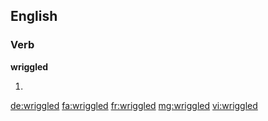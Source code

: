 ==English==

===Verb===
'''wriggled'''

# {{en-past of|wriggle}}

[[de:wriggled]]
[[fa:wriggled]]
[[fr:wriggled]]
[[mg:wriggled]]
[[vi:wriggled]]